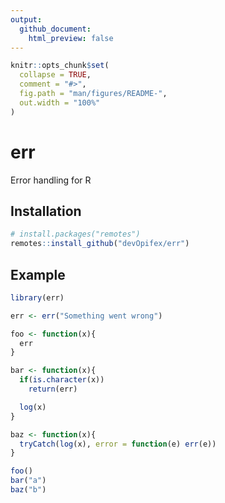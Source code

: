 ```yaml
---
output: 
  github_document:
    html_preview: false
---
```


<!-- README.md is generated from README.Rmd. Please edit that file -->

```r
knitr::opts_chunk$set(
  collapse = TRUE,
  comment = "#>",
  fig.path = "man/figures/README-",
  out.width = "100%"
)
```

<!-- badges: start -->
<!-- badges: end -->

# err

Error handling for R

## Installation

``` r
# install.packages("remotes")
remotes::install_github("devOpifex/err")
```

## Example

```r
library(err)

err <- err("Something went wrong")

foo <- function(x){
  err
}

bar <- function(x){
  if(is.character(x))
    return(err)

  log(x)
}

baz <- function(x){
  tryCatch(log(x), error = function(e) err(e))
}

foo()
bar("a")
baz("b")
```

